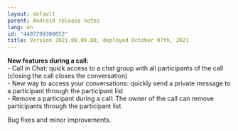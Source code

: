 ```yaml
---
layout: default
parent: Android release notes
lang: en
id: "4407299308052"
title: Version 2021.09.09.80, deployed October 07th, 2021
---
```

**New features during a call:**  
\- Call in Chat: quick access to a chat group with all participants of the call  (closing the call closes the conversation)  
\- New way to access your conversations: quickly send a private message to a participant through the participant list  
\- Remove a participant during a call: The owner of the call can remove participants through the participant list

Bug fixes and minor improvements.


